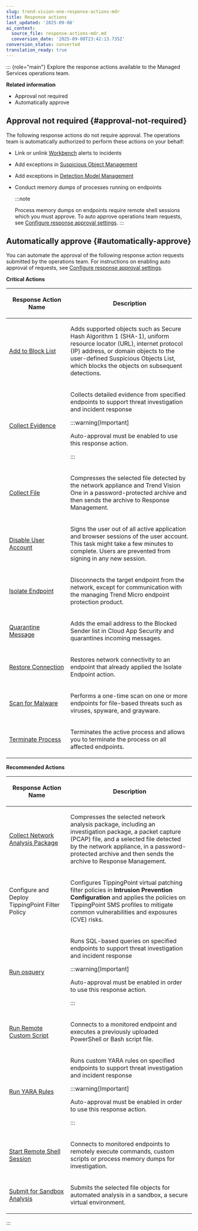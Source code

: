 ```yaml
---
slug: trend-vision-one-response-actions-mdr
title: Response actions
last_updated: '2025-09-08'
ai_context:
  source_file: response-actions-mdr.md
  conversion_date: '2025-09-08T23:42:13.735Z'
conversion_status: converted
translation_ready: true
---
```


::: {role="main"}
Explore the response actions available to the Managed Services operations team.

**Related information**

- Approval not required
- Automatically approve

## Approval not required {#approval-not-required}

The following response actions do not require approval. The operations team is automatically authorized to perform these actions on your behalf:

- Link or unlink [Workbench](workbench.mdx) alerts to incidents

- Add exceptions in [Suspicious Object Management](suspicious-object-management.mdx)

- Add exceptions in [Detection Model Management](detection-model-management.mdx)

- Conduct memory dumps of processes running on endpoints

  :::note

  Process memory dumps on endpoints require remote shell sessions which you must approve. To auto approve operations team requests, see [Configure response approval settings](config-response-approval-settings.mdx).
  :::

## Automatically approve {#automatically-approve}

You can automate the approval of the following response action requests submitted by the operations team. For instructions on enabling auto approval of requests, see [Configure response approval settings](config-response-approval-settings.mdx).

**Critical Actions**

<table>
<colgroup>
<col style="width: 33%" />
<col style="width: 67%" />
</colgroup>
<thead>
<tr>
<th><p>Response Action Name</p></th>
<th><p>Description</p></th>
</tr>
</thead>
<tbody>
<tr>
<td><p><a href="trend-vision-one-add-block-list-task">Add to Block List</a></p></td>
<td><p>Adds supported objects such as Secure Hash Algorithm 1 (SHA-1), uniform resource locator (URL), internet protocol (IP) address, or domain objects to the user-defined Suspicious Objects List, which blocks the objects on subsequent detections.</p></td>
</tr>
<tr>
<td><p><a href="trend-vision-one-collect-evidence-task">Collect Evidence</a></p></td>
<td><p>Collects detailed evidence from specified endpoints to support threat investigation and incident response</p>


:::warning[Important]

<p>Auto-approval must be enabled to use this response action.</p>


:::

</td>
</tr>
<tr>
<td><p><a href="trend-vision-one-collect-file-task">Collect File</a></p></td>
<td><p>Compresses the selected file detected by the network appliance and Trend Vision One in a password-protected archive and then sends the archive to Response Management.</p></td>
</tr>
<tr>
<td><p><a href="trend-vision-one-disable-user-account-task">Disable User Account</a></p></td>
<td><p>Signs the user out of all active application and browser sessions of the user account. This task might take a few minutes to complete. Users are prevented from signing in any new session.</p></td>
</tr>
<tr>
<td><p><a href="trend-vision-one-isolate-endpoint-task">Isolate Endpoint</a></p></td>
<td><p>Disconnects the target endpoint from the network, except for communication with the managing Trend Micro endpoint protection product.</p></td>
</tr>
<tr>
<td><p><a href="trend-vision-one-quarantine-message-task">Quarantine Message</a></p></td>
<td><p>Adds the email address to the Blocked Sender list in Cloud App Security and quarantines incoming messages.</p></td>
</tr>
<tr>
<td><p><a href="trend-vision-one-restore-connection-task">Restore Connection</a></p></td>
<td><p>Restores network connectivity to an endpoint that already applied the Isolate Endpoint action.</p></td>
</tr>
<tr>
<td><p><a href="trend-vision-one-scan-for-malware-task">Scan for Malware</a></p></td>
<td><p>Performs a one-time scan on one or more endpoints for file-based threats such as viruses, spyware, and grayware.</p></td>
</tr>
<tr>
<td><p><a href="trend-vision-one-terminate-process-task">Terminate Process</a></p></td>
<td><p>Terminates the active process and allows you to terminate the process on all affected endpoints.</p></td>
</tr>
</tbody>
</table>

**Recommended Actions**

<table>
<colgroup>
<col style="width: 33%" />
<col style="width: 67%" />
</colgroup>
<thead>
<tr>
<th><p>Response Action Name</p></th>
<th><p>Description</p></th>
</tr>
</thead>
<tbody>
<tr>
<td><p><a href="trend-vision-one-collect-network-analysis-package">Collect Network Analysis Package</a></p></td>
<td><p>Compresses the selected network analysis package, including an investigation package, a packet capture (PCAP) file, and a selected file detected by the network appliance, in a password-protected archive and then sends the archive to Response Management.</p></td>
</tr>
<tr>
<td><p>Configure and Deploy TippingPoint Filter Policy</p></td>
<td><p>Configures TippingPoint virtual patching filter policies in <strong>Intrusion Prevention Configuration</strong> and applies the policies on TippingPoint SMS profiles to mitigate common vulnerabilities and exposures (CVE) risks.</p></td>
</tr>
<tr>
<td><p><a href="trend-vision-one-run-osquery-task">Run osquery</a></p></td>
<td><p>Runs SQL-based queries on specified endpoints to support threat investigation and incident response</p>


:::warning[Important]

<p>Auto-approval must be enabled in order to use this response action.</p>


:::

</td>
</tr>
<tr>
<td><p><a href="trend-vision-one-run-remote-custom-script-task">Run Remote Custom Script</a></p></td>
<td><p>Connects to a monitored endpoint and executes a previously uploaded PowerShell or Bash script file.</p></td>
</tr>
<tr>
<td><p><a href="trend-vision-one-run-yara-rules-task">Run YARA Rules</a></p></td>
<td><p>Runs custom YARA rules on specified endpoints to support threat investigation and incident response</p>


:::warning[Important]

<p>Auto-approval must be enabled in order to use this response action.</p>


:::

</td>
</tr>
<tr>
<td><p><a href="trend-vision-one-start-remote-shell-session-task">Start Remote Shell Session</a></p></td>
<td><p>Connects to monitored endpoints to remotely execute commands, custom scripts or process memory dumps for investigation.</p></td>
</tr>
<tr>
<td><p><a href="trend-vision-one-submit-for-sandbox-analysis-task">Submit for Sandbox Analysis</a></p></td>
<td><p>Submits the selected file objects for automated analysis in a sandbox, a secure virtual environment.</p></td>
</tr>
</tbody>
</table>
:::
